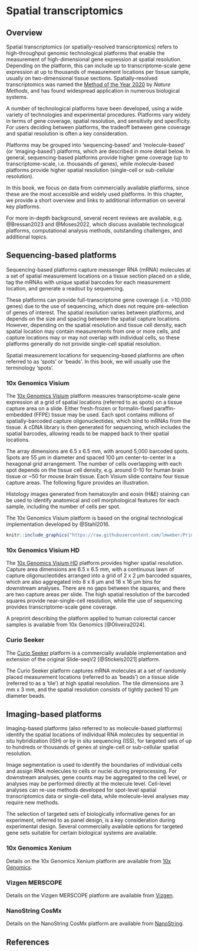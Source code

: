 # Spatial transcriptomics {#sec-bkg-spatial-transcriptomics}

## Overview

Spatial transcriptomics (or spatially-resolved transcriptomics) refers to high-throughput genomic technological platforms that enable the measurement of high-dimensional gene expression at spatial resolution. Depending on the platform, this can include up to transcriptome-scale gene expression at up to thousands of measurement locations per tissue sample, usually on two-dimensional tissue sections. Spatially-resolved transcriptomics was named the [Method of the Year 2020](https://doi.org/10.1038/s41592-020-01042-x) by *Nature Methods*, and has found widespread application in numerous biological systems.

A number of technological platforms have been developed, using a wide variety of technologies and experimental procedures. Platforms vary widely in terms of gene coverage, spatial resolution, and sensitivity and specificity. For users deciding between platforms, the tradeoff between gene coverage and spatial resolution is often a key consideration.

Platforms may be grouped into 'sequencing-based' and 'molecule-based' (or 'imaging-based') platforms, which are described in more detail below. In general, sequencing-based platforms provide higher gene coverage (up to transcriptome-scale, i.e. thousands of genes), while molecule-based platforms provide higher spatial resolution (single-cell or sub-cellular resolution).

In this book, we focus on data from commercially available platforms, since these are the most accessible and widely used platforms. In this chapter, we provide a short overview and links to additional information on several key platforms.

For more in-depth background, several recent reviews are available, e.g. @Bressan2023 and @Moses2022, which discuss available technological platforms, computational analysis methods, outstanding challenges, and additional topics.


## Sequencing-based platforms

Sequencing-based platforms capture messenger RNA (mRNA) molecules at a set of spatial measurement locations on a tissue section placed on a slide, tag the mRNAs with unique spatial barcodes for each measurement location, and generate a readout by sequencing.

These platforms can provide full-transcriptome gene coverage (i.e. >10,000 genes) due to the use of sequencing, which does not require pre-selection of genes of interest. The spatial resolution varies between platforms, and depends on the size and spacing between the spatial capture locations. However, depending on the spatial resolution and tissue cell density, each spatial location may contain measurements from one or more cells, and capture locations may or may not overlap with individual cells, so these platforms generally do not provide single-cell spatial resolution.

Spatial measurement locations for sequencing-based platforms are often referred to as 'spots' or 'beads'. In this book, we will usually use the terminology 'spots'.


### 10x Genomics Visium

The [10x Genomics Visium](https://www.10xgenomics.com/products/spatial-gene-expression) platform measures transcriptome-scale gene expression at a grid of spatial locations (referred to as spots) on a tissue capture area on a slide. Either fresh-frozen or formalin-fixed paraffin-embedded (FFPE) tissue may be used. Each spot contains millions of spatially-barcoded capture oligonucleotides, which bind to mRNAs from the tissue. A cDNA library is then generated for sequencing, which includes the spatial barcodes, allowing reads to be mapped back to their spatial locations.

The array dimensions are 6.5 x 6.5 mm, with around 5,000 barcoded spots. Spots are 55 µm in diameter and spaced 100 µm center-to-center in a hexagonal grid arrangement. The number of cells overlapping with each spot depends on the tissue cell density, e.g. around 0-10 for human brain tissue or ~50 for mouse brain tissue. Each Visium slide contains four tissue capture areas. The following figure provides an illustration.

Histology images generated from hematoxylin and eosin (H&E) staining can be used to identify anatomical and cell morphological features for each sample, including the number of cells per spot.

The 10x Genomics Visium platform is based on the original technological implementation developed by @Stahl2016.

```r
knitr::include_graphics("https://raw.githubusercontent.com/lmweber/PrinciplesSTA-resources/main/images/Visium.png")
```


### 10x Genomics Visium HD

The [10x Genomics Visium HD](https://www.10xgenomics.com/products/visium-hd-spatial-gene-expression) platform provides higher spatial resolution. Capture area dimensions are 6.5 x 6.5 mm, with a continuous lawn of capture oligonucleotides arranged into a grid of 2 x 2 µm barcoded squares, which are also aggregated into 8 x 8 µm and 16 x 16 µm bins for downstream analyses. There are no gaps between the squares, and there are two capture areas per slide. The high spatial resolution of the barcoded squares provide near-single-cell resolution, while the use of sequencing provides transcriptome-scale gene coverage.

A preprint describing the platform applied to human colorectal cancer samples is available from 10x Genomics [@Oliveira2024].


### Curio Seeker

The [Curio Seeker](https://curiobioscience.com/product/) platform is a commercially available implementation and extension of the original Slide-seqV2 [@Stickels2021] platform.

The Curio Seeker platform captures mRNA molecules at a set of randomly placed measurement locations (referred to as 'beads') on a tissue slide (referred to as a 'tile') at high spatial resolution. The tile dimensions are 3 mm x 3 mm, and the spatial resolution consists of tightly packed 10 µm diameter beads.


## Imaging-based platforms

Imaging-based platforms (also referred to as molecule-based platforms) identify the spatial locations of individual RNA molecules by sequential in situ hybridization (ISH) or by in situ sequencing (ISS), for targeted sets of up to hundreds or thousands of genes at single-cell or sub-cellular spatial resolution.

Image segmentation is used to identify the boundaries of individual cells and assign RNA molecules to cells or nuclei during preprocessing. For downstream analyses, gene counts may be aggregated to the cell level, or analyses may be performed directly at the molecule level. Cell-level analyses can re-use methods developed for spot-level spatial transcriptomics data or single-cell data, while molecule-level analyses may require new methods.

The selection of targeted sets of biologically informative genes for an experiment, referred to as panel design, is a key consideration during experimental design. Several commercially available options for targeted gene sets suitable for certain biological systems are available.


### 10x Genomics Xenium

Details on the 10x Genomics Xenium platform are available from [10x Genomics](https://www.10xgenomics.com/platforms/xenium).


### Vizgen MERSCOPE

Details on the Vizgen MERSCOPE platform are available from [Vizgen](https://vizgen.com/products/).


### NanoString CosMx

Details on the NanoString CosMx platform are available from [NanoString](https://nanostring.com/products/cosmx-spatial-molecular-imager/).


## References {.unnumbered}
